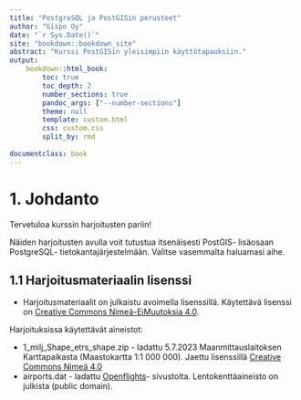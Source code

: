 ```yaml
---
title: "PostgreSQL ja PostGISin perusteet"
author: "Gispo Oy"   
date: "`r Sys.Date()`"
site: "bookdown::bookdown_site"
abstract: "Kurssi PostGISin yleisimpiin käyttötapauksiin."
output:
    bookdown::html_book:
        toc: true
        toc_depth: 2
        number_sections: true
        pandoc_args: ["--number-sections"]
        theme: null
        template: custom.html
        css: custom.css
        split_by: rmd
      
documentclass: book
---
```


# 1. Johdanto

Tervetuloa kurssin harjoitusten pariin!

Näiden harjoitusten avulla voit tutustua itsenäisesti PostGIS- lisäosaan PostgreSQL- tietokantajärjestelmään. Valitse vasemmalta haluamasi aihe.

## 1.1 Harjoitusmateriaalin lisenssi

- Harjoitusmateriaalit on julkaistu avoimella lisenssillä. Käytettävä lisenssi on [Creative Commons Nimeä-EiMuutoksia 4.0](https://creativecommons.org/licenses/by-nd/2.0/deed.fi).

Harjoituksissa käytettävät aineistot:

- 1_milj_Shape_etrs_shape.zip - ladattu 5.7.2023 Maanmittauslaitoksen Karttapaikasta (Maastokartta 1:1 000 000). Jaettu lisenssillä [Creative Commons Nimeä 4.0](https://creativecommons.org/licenses/by/4.0/deed.fi)
- airports.dat - ladattu [Openflights](https://openflights.org/data.html)- sivustolta. Lentokenttäaineisto on julkista (public domain).